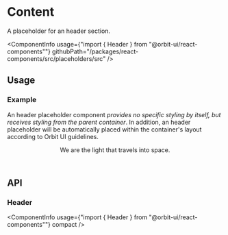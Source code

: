 
<Meta
    title="Components/Header"
    id="header"
/>

# Content

<Tagline>A placeholder for an header section.</Tagline>

<ComponentInfo
    usage={"import { Header } from \"@orbit-ui/react-components\""}
    githubPath="/packages/react-components/src/placeholders/src"
/>

## Usage

### Example

An header placeholder component *provides no specific styling by itself, but receives styling from the parent container*. In addition, an header placeholder will be automatically placed within the container's layout according to Orbit UI guidelines.

<Preview>
    <Story name="example">
        <Header>We are the light that travels into space.</Header>
    </Story>
</Preview>

## API

### Header

<ComponentInfo
    usage={"import { Header } from \"@orbit-ui/react-components\""}
    compact
/>

<ArgsTable of={InnerHeader} />
